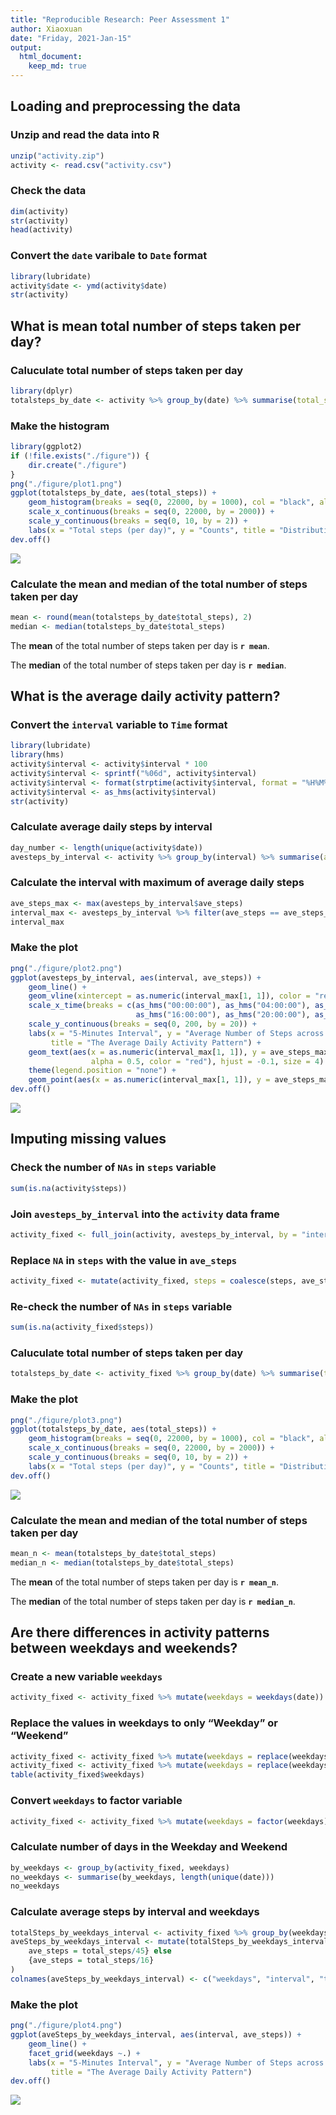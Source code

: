 ```yaml
---
title: "Reproducible Research: Peer Assessment 1"
author: Xiaoxuan
date: "Friday, 2021-Jan-15"
output: 
  html_document:
    keep_md: true
---
```



## Loading and preprocessing the data

### Unzip and read the data into R

```r
unzip("activity.zip")
activity <- read.csv("activity.csv")
```

### Check the data

```r
dim(activity)
str(activity)
head(activity)
```

### Convert the `date` varibale to `Date` format

```r
library(lubridate)
activity$date <- ymd(activity$date)
str(activity)
```


## What is mean total number of steps taken per day?

### Caluculate total number of steps taken per day

```r
library(dplyr)
totalsteps_by_date <- activity %>% group_by(date) %>% summarise(total_steps = sum(steps, na.rm = TRUE))
```

### Make the histogram

```r
library(ggplot2)
if (!file.exists("./figure")) {
    dir.create("./figure")
}
png("./figure/plot1.png")
ggplot(totalsteps_by_date, aes(total_steps)) +
    geom_histogram(breaks = seq(0, 22000, by = 1000), col = "black", alpha = .5) + 
    scale_x_continuous(breaks = seq(0, 22000, by = 2000)) + 
    scale_y_continuous(breaks = seq(0, 10, by = 2)) + 
    labs(x = "Total steps (per day)", y = "Counts", title = "Distribution of Total Steps per Day")
dev.off()
```

![](./figure/plot1.png)


### Calculate the mean and median of the total number of steps taken per day

```r
mean <- round(mean(totalsteps_by_date$total_steps), 2)
median <- median(totalsteps_by_date$total_steps)
```

The **mean** of the total number of steps taken per day is **`r mean`**.  

The **median** of the total number of steps taken per day is **`r median`**.  


## What is the average daily activity pattern?

### Convert the `interval` variable to `Time` format

```r
library(lubridate)
library(hms)
activity$interval <- activity$interval * 100
activity$interval <- sprintf("%06d", activity$interval)
activity$interval <- format(strptime(activity$interval, format = "%H%M%S"), format = "%H:%M:%S")
activity$interval <- as_hms(activity$interval)
str(activity)
```

### Calculate average daily steps by interval

```r
day_number <- length(unique(activity$date))
avesteps_by_interval <- activity %>% group_by(interval) %>% summarise(ave_steps = sum(steps, na.rm = TRUE)/day_number)
```

### Calculate the interval with maximum of average daily steps

```r
ave_steps_max <- max(avesteps_by_interval$ave_steps)
interval_max <- avesteps_by_interval %>% filter(ave_steps == ave_steps_max)
interval_max
```

### Make the plot

```r
png("./figure/plot2.png")
ggplot(avesteps_by_interval, aes(interval, ave_steps)) + 
    geom_line() + 
    geom_vline(xintercept = as.numeric(interval_max[1, 1]), color = "red", alpha = .5) + 
    scale_x_time(breaks = c(as_hms("00:00:00"), as_hms("04:00:00"), as_hms("08:00:00"), as_hms("12:00:00"), 
                            as_hms("16:00:00"), as_hms("20:00:00"), as_hms("24:00:00"))) + 
    scale_y_continuous(breaks = seq(0, 200, by = 20)) + 
    labs(x = "5-Minutes Interval", y = "Average Number of Steps across All Days", 
         title = "The Average Daily Activity Pattern") + 
    geom_text(aes(x = as.numeric(interval_max[1, 1]), y = ave_steps_max, label = "(08:35:00, 179.1)", 
                  alpha = 0.5, color = "red"), hjust = -0.1, size = 4) + 
    theme(legend.position = "none") + 
    geom_point(aes(x = as.numeric(interval_max[1, 1]), y = ave_steps_max, color = "red", alpha = 0.5), size = 1)
dev.off()
```

![](./figure/plot2.png)


## Imputing missing values

### Check the number of `NAs` in `steps` variable

```r
sum(is.na(activity$steps))
```

### Join `avesteps_by_interval` into the `activity` data frame

```r
activity_fixed <- full_join(activity, avesteps_by_interval, by = "interval")
```

### Replace `NA` in `steps` with the value in `ave_steps`

```r
activity_fixed <- mutate(activity_fixed, steps = coalesce(steps, ave_steps))
```

### Re-check the number of `NAs` in `steps` variable

```r
sum(is.na(activity_fixed$steps))
```

### Caluculate total number of steps taken per day

```r
totalsteps_by_date <- activity_fixed %>% group_by(date) %>% summarise(total_steps = sum(steps))
```

### Make the plot

```r
png("./figure/plot3.png")
ggplot(totalsteps_by_date, aes(total_steps)) +
    geom_histogram(breaks = seq(0, 22000, by = 1000), col = "black", alpha = .5) + 
    scale_x_continuous(breaks = seq(0, 22000, by = 2000)) + 
    scale_y_continuous(breaks = seq(0, 10, by = 2)) + 
    labs(x = "Total steps (per day)", y = "Counts", title = "Distribution of Total Steps per Day")
dev.off()
```

![](./figure/plot3.png)

### Calculate the mean and median of the total number of steps taken per day

```r
mean_n <- mean(totalsteps_by_date$total_steps)
median_n <- median(totalsteps_by_date$total_steps)
```

The **mean** of the total number of steps taken per day is **`r mean_n`**.  

The **median** of the total number of steps taken per day is **`r median_n`**.  


## Are there differences in activity patterns between weekdays and weekends?

### Create a new variable `weekdays`

```r
activity_fixed <- activity_fixed %>% mutate(weekdays = weekdays(date))
```

### Replace the values in weekdays to only "Weekday" or "Weekend"

```r
activity_fixed <- activity_fixed %>% mutate(weekdays = replace(weekdays, weekdays %in% c("Monday", "Tuesday", "Wednesday", "Thursday", "Friday"), "Weekday"))
activity_fixed <- activity_fixed %>% mutate(weekdays = replace(weekdays, weekdays %in% c("Saturday", "Sunday"), "Weekend"))
table(activity_fixed$weekdays)
```

### Convert `weekdays` to factor variable

```r
activity_fixed <- activity_fixed %>% mutate(weekdays = factor(weekdays))
```

### Calculate number of days in the Weekday and Weekend

```r
by_weekdays <- group_by(activity_fixed, weekdays)
no_weekdays <- summarise(by_weekdays, length(unique(date)))
no_weekdays
```

### Calculate average steps by interval and weekdays

```r
totalSteps_by_weekdays_interval <- activity_fixed %>% group_by(weekdays, interval) %>% summarise(total_steps = sum(steps))
aveSteps_by_weekdays_interval <- mutate(totalSteps_by_weekdays_interval, if (weekdays == "Weekday") {
    ave_steps = total_steps/45} else 
    {ave_steps = total_steps/16} 
)
colnames(aveSteps_by_weekdays_interval) <- c("weekdays", "interval", "total_steps", "ave_steps")
```

### Make the plot

```r
png("./figure/plot4.png")
ggplot(aveSteps_by_weekdays_interval, aes(interval, ave_steps)) + 
    geom_line() + 
    facet_grid(weekdays ~.) +
    labs(x = "5-Minutes Interval", y = "Average Number of Steps across All Days", 
         title = "The Average Daily Activity Pattern")
dev.off()
```

![](./figure/plot4.png)

